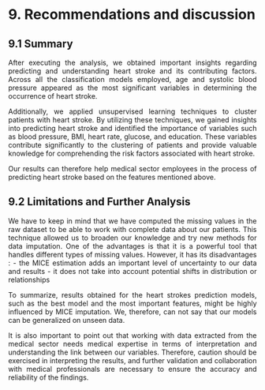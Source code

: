 
# **9. Recommendations and discussion**

## **9.1 Summary**

:::{style="text-align: justify"}

After executing the analysis, we obtained important insights regarding predicting and understanding heart stroke and its contributing factors. Across all the classification models employed, age and systolic blood pressure appeared as the most significant variables in determining the occurrence of heart stroke. 

Additionally, we applied unsupervised learning techniques to cluster patients with heart stroke. By utilizing these techniques, we gained insights into predicting heart stroke and identified the importance of variables such as blood pressure, BMI, heart rate, glucose, and education. These variables contribute significantly to the clustering of patients and provide valuable knowledge for comprehending the risk factors associated with heart stroke.

Our results can therefore help medical sector employees in the process of predicting heart stroke based on the features mentioned above.

:::

## **9.2 Limitations and Further Analysis ** 

:::{style="text-align: justify"}

We have to keep in mind that we have computed the missing values in the raw dataset to be able to work with complete data about our patients. This technique allowed us to broaden our knowledge and try new methods for data imputation. One of the advantages is that it is a powerful tool that handles different types of missing values. However, it has its disadvantages : 
- the MICE estimation adds an important level of uncertainty to our data and results
- it does not take into account potential shifts in distribution or relationships

To summarize, results obtained for the heart strokes prediction models, such as the best model and the most important features, might be highly influenced by MICE imputation. We, therefore, can not say that our models can be generalized on unseen data.

It is also important to point out that working with data extracted from the medical sector needs medical expertise in terms of interpretation and understanding the link between our variables. Therefore, caution should be exercised in interpreting the results, and further validation and collaboration with medical professionals are necessary to ensure the accuracy and reliability of the findings.

:::




